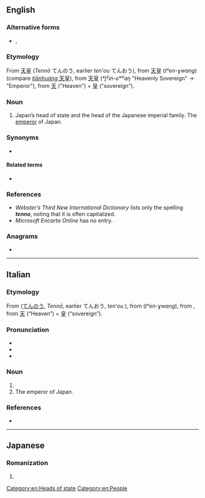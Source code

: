 {{also|Tenno}}
==English==

===Alternative forms===
* {{l|en|Tenno}}, {{l|en|Tennou}}

===Etymology===
From {{etyl|ja|en}} [[天皇]] (''Tennō'' てんのう, earlier ''ten'ou'' てんおう), from {{etyl|ltc|en}} [[天皇]] (''tʰen-ɣwang'') (compare {{etyl|cmn|-}} [[天皇|''tiānhuáng'' 天皇]]), from {{etyl|och|en}} [[天皇]] (''*l̥ˁin-ɢʷˁaŋ'' "Heavenly Sovereign" → "Emperor"), from [[天]] ("Heaven") + [[皇]] ("sovereign").

===Noun===
{{en-noun}}

# Japan’s head of state and the head of the Japanese imperial family. The [[emperor]] of Japan.

===Synonyms===
* {{l|en|mikado}}

====Related terms====
* {{l|en|Chrysanthemum Throne}}

===References===
* ''Webster’s Third New International Dictionary'' lists only the spelling '''''tenno''''', noting that it is often capitalized.
* ''Microsoft Encarta Online'' has no entry.

===Anagrams===
* {{anagrams|en|a=ennot|nonet|tenon|tonne}}

[[Category:en:Heads of state]]
[[Category:en:People]]

----

==Italian==

===Etymology===
From {{bor|it|ja|天皇}} ([[てんのう]], ''Tennō'', earlier てんおう, ''ten'ou'' ), from {{der|it|ltc|天皇}} (''tʰen-ɣwang''), from {{der|it|och|天皇|tr=*l̥ˁin-ɢʷˁaŋ||Heavenly Sovereign” → “Emperor}}, from [[天]] (“Heaven”) + [[皇]] (“sovereign”).

===Pronunciation===
* {{IPA|/ˈtɛn.no/|[ˈt̪ɛn̺n̺o]|lang=it}}
* {{rhymes|ɛnno|lang=it}}
* {{hyph|tèn|no|lang=it}}

===Noun===
{{it-noun|m|-}}

# {{n-g|The official [[title]] of the [[emperor]] of [[Japan]].}}
# The emperor of Japan.

===References===
* {{R:it:Trec}}

{{cat|it|People}}

----

==Japanese==

===Romanization===
{{ja-romaji}}

# {{ja-romanization of|てんのう}}
